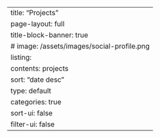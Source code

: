 ---
title: "Projects"
page-layout: full
title-block-banner: true
# image: /assets/images/social-profile.png
listing:
  contents: projects
  sort: "date desc"
  type: default
  categories: true
  sort-ui: false
  filter-ui: false
---